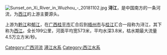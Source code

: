 {{Unreferenced |time=2011-11-14T08:41:47+00:00 }}
[[File:Sunset_on_Xi_River_in_Wuzhou_-_20181102.jpg|thumb]]
'''浔江'''，是中国南方的一条河流，为[[西江|西江]]的上游主要源头。

上游为[[黔江_(河流)|黔江]]和[[郁江|郁江]]，在[[广西|广西]][[桂平市|桂平市]]汇合后到[[梧州市|梧州市]]与[[桂江|桂江]]汇合一段称为浔江，其下称为[[西江|西江]]。全长199公里，河面平均宽573米，平均水深3.8米，枯水期最大流量4.5万立方米/秒。

{{珠江水系}}

[[Category:广西河流|Category:广西河流]]
[[Category:潯江水系|]]
[[Category:西江水系|Category:西江水系]]
{{china-river-stub}}